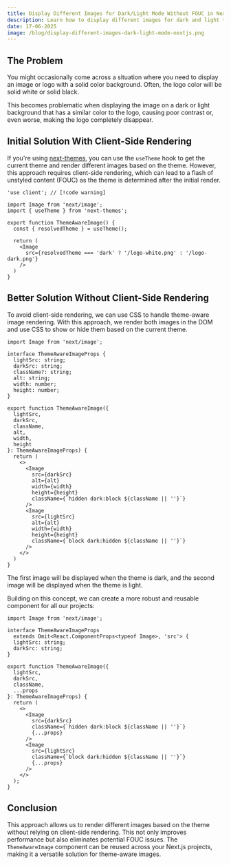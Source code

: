 ```yaml
---
title: Display Different Images for Dark/Light Mode Without FOUC in Next.js
description: Learn how to display different images for dark and light themes without flash of unstyled content or client-side rendering.
date: 17-06-2025
image: /blog/display-different-images-dark-light-mode-nextjs.png
---
```


## The Problem

You might occasionally come across a situation where you need to display an image or logo with a solid color background. Often, the logo color will be solid white or solid black.

This becomes problematic when displaying the image on a dark or light background that has a similar color to the logo, causing poor contrast or, even worse, making the logo completely disappear.

## Initial Solution With Client-Side Rendering

If you're using [next-themes](https://github.com/pacocoursey/next-themes), you can use the `useTheme` hook to get the current theme and render different images based on the theme. However, this approach requires client-side rendering, which can lead to a flash of unstyled content (FOUC) as the theme is determined after the initial render.

```tsx title="ThemeAwareImage.tsx" showLineNumbers
'use client'; // [!code warning]

import Image from 'next/image';
import { useTheme } from 'next-themes';

export function ThemeAwareImage() {
  const { resolvedTheme } = useTheme();

  return (
    <Image
      src={resolvedTheme === 'dark' ? '/logo-white.png' : '/logo-dark.png'}
    />
  )
}
```

## Better Solution Without Client-Side Rendering

To avoid client-side rendering, we can use CSS to handle theme-aware image rendering. With this approach, we render both images in the DOM and use CSS to show or hide them based on the current theme.

```tsx title="ThemeAwareImage.tsx" showLineNumbers {27,34}
import Image from 'next/image';

interface ThemeAwareImageProps {
  lightSrc: string;
  darkSrc: string;
  className?: string;
  alt: string;
  width: number;
  height: number;
}

export function ThemeAwareImage({ 
  lightSrc, 
  darkSrc, 
  className, 
  alt, 
  width, 
  height 
}: ThemeAwareImageProps) {
  return (
    <>
      <Image
        src={darkSrc}
        alt={alt}
        width={width}
        height={height}
        className={`hidden dark:block ${className || ''}`}
      />
      <Image
        src={lightSrc}
        alt={alt}
        width={width}
        height={height}
        className={`block dark:hidden ${className || ''}`}
      />
    </>
  )
}
```

The first image will be displayed when the theme is dark, and the second image will be displayed when the theme is light.

Building on this concept, we can create a more robust and reusable component for all our projects:

```tsx title="ThemeAwareImage.tsx" showLineNumbers
import Image from 'next/image';

interface ThemeAwareImageProps
  extends Omit<React.ComponentProps<typeof Image>, 'src'> {
  lightSrc: string;
  darkSrc: string;
}

export function ThemeAwareImage({
  lightSrc,
  darkSrc,
  className,
  ...props
}: ThemeAwareImageProps) {
  return (
    <>
      <Image
        src={darkSrc}
        className={`hidden dark:block ${className || ''}`}
        {...props}
      />
      <Image
        src={lightSrc}
        className={`block dark:hidden ${className || ''}`}
        {...props}
      />
    </>
  );
}
```

## Conclusion

This approach allows us to render different images based on the theme without relying on client-side rendering. This not only improves performance but also eliminates potential FOUC issues. The `ThemeAwareImage` component can be reused across your Next.js projects, making it a versatile solution for theme-aware images.
